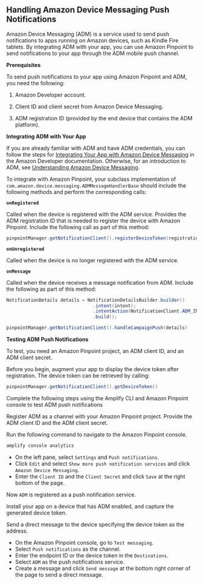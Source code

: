 ## Handling Amazon Device Messaging Push Notifications

Amazon Device Messaging (ADM) is a service used to send push notifications to apps running on Amazon devices, such as Kindle Fire tablets. By integrating ADM with your app, you can use Amazon Pinpoint to send notifications to your app through the ADM mobile push channel.

**Prerequisites**

To send push notifications to your app using Amazon Pinpoint and ADM, you need the following:

1. Amazon Developer account.

1. Client ID and client secret from Amazon Device Messaging.

1. ADM registration ID (provided by the end device that contains the ADM platform).

**Integrating ADM with Your App**

If you are already familiar with ADM and have ADM credentials, you can follow the steps for [Integrating Your App with Amazon Device Messaging](https://developer.amazon.com/public/apis/engage/device-messaging/tech-docs/adm-integrating-your-app) in the Amazon Developer documentation. Otherwise, for an introduction to ADM, see [Understanding Amazon Device Messaging](https://developer.amazon.com/docs/adm/overview.html).

To integrate with Amazon Pinpoint, your subclass implementation of `com.amazon.device.messaging.ADMMessageHandlerBase` should include the following methods and perform the corresponding calls:

**`onRegistered`**

Called when the device is registered with the ADM service. Provides the ADM registration ID that is needed to register the device with Amazon Pinpoint. Include the following call as part of this method:

```java
pinpointManager.getNotificationClient().registerDeviceToken(registrationId)
```

**`onUnregistered`**

Called when the device is no longer registered with the ADM service.

**`onMessage`**

Called when the device receives a message notification from ADM. Include the following as part of this method:

```java
NotificationDetails details = NotificationDetailsBuilder.builder()
                                .intent(intent);
                                .intentAction(NotificationClient.ADM_INTENT_ACTION)
                                .build();

pinpointManager.getNotificationClient().handleCampaignPush(details)
```

**Testing ADM Push Notifications**

To test, you need an Amazon Pinpoint project, an ADM client ID, and an ADM client secret.

Before you begin, augment your app to display the device token after registration. The device token can be retrieved by calling:

```java
pinpointManager.getNotificationClient().getDeviceToken()
```

Complete the following steps using the Amplify CLI and Amazon Pinpoint console to test ADM push notifications

Register ADM as a channel with your Amazon Pinpoint project. Provide the ADM client ID and the ADM client secret.

Run the following command to navigate to the Amazon Pinpoint console.

```bash
amplify console analytics
```

* On the left pane, select `Settings` and `Push notifications`. 
* Click `Edit` and select `Show more push notification services` and click `Amazon Device Messaging`. 
* Enter the `Client ID` and the `Client Secret` and click `Save` at the right bottom of the page.

Now `ADM` is registered as a push notification service.

Install your app on a device that has ADM enabled, and capture the generated device token.

Send a direct message to the device specifying the device token as the address.

* On the Amazon Pinpoint console, go to `Test messaging`. 
* Select `Push notifications` as the channel. 
* Enter the endpoint ID or the device token in the `Destinations`. 
* Select `ADM` as the push notifications service. 
* Create a message and click `Send message` at the bottom right corner of the page to send a direct message.
